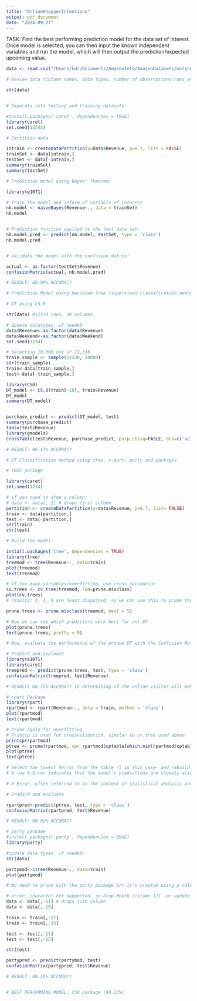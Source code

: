 ```yaml
---
title: "OnlineShopperIntentions"
output: pdf_document
date: "2024-09-27"
---
```


TASK: Find the best performing prediction model for the data set of interest. Once model is selected, you can then input the known independent variables and run the model, which will then output the prediction/expected upcoming value. 

```r
data <- read.csv("/Users/kdr/Documents/AmazonInfo/AmazonDatasets/online_shoppers_intention.csv")

# Review data (column names, data types, number of observations/rows and variables/columns.) "Revenue" is my prediction variable.

str(data)


# Separate into testing and training datasets: 

#install.packages('caret', dependencies = TRUE)
library(caret)
set.seed(12345)

# Partition data

intrain <- createDataPartition(y=Data$Revenue, p=0.7, list = FALSE)
trainSet <- data[intrain,]
testSet <- data[-intrain,]
summary(trainSet)
summary(testSet)
```

```r

# Prediction model using Bayes' Theorem: 

library(e1071)

# Train the model and inform of variable of interest
nb.model <- naiveBayes(Revenue~., data = trainSet)
nb.model


# Prediction function applied to the test data set:
nb.model.pred <- predict(nb.model, testSet, type = 'class')
nb.model.pred


# Validate the model with the confusion matrix:

actual <- as.factor(testSet$Revenue)
confusionMatrix(actual, nb.model.pred)

# RESULT: 80.99% ACCURACY


```



```r
# Prediction Model using Decision Tree (supervised classification method)

# DT using C5.0 

str(data) #12330 rows, 18 columns

# Update datatypes, if needed
data$Revenue<-as.factor(data$Revenue)
data$Weekend<-as.factor(data$Weekend)
set.seed(1234)

# Selecting 10,000 out of 12,330
train_sample <- sample(12330, 10000)
str(train_sample)
train<-data[train_sample,]
test<-data[-train_sample,]

library(C50)
DT_model <- C5.0(train[-18], train$Revenue)
DT_model
summary(DT_model)


purchase_predict <- predict(DT_model, test)
summary(purchase_predict)
table(test$Revenue)
library(gmodels)
CrossTable(test$Revenue, purchase_predict, porp.chisq=FASLE, dnn=c('actual purchase', 'predicted_purcahse'))

# RESULT: 90.13% ACCURACY

```


```r
# DT Classification method using tree, r-part, party and packages

# TREE package

library(caret)
set.seed(1234)

# if you need to drop a column:
# data <- data[,-1] # drops first column
partition <- createDataPartition(y=data$Revenue, p=0.7, list= FALSE)
train <- data[partition,]
test <- data[-partition,]
str(train)
str(test)

# Build the model:

install.packages('tree', dependencies = TRUE)
library(tree)
treemod <- tree(Revenue~., data=train)
plot(treemod)
text(treemod)

# If too many variables/overfitting, use cross validation
cv.trees <- cv.tree(treemod, FUN=prune.misclass)
plot(cv.trees)
# results: 3, 4, 5 are least dispursed, so we can use this to prune the DT

prune.trees <- prune.misclass(treemod, best = 5)

# Now we can see which predictors work best for out DT
plot(prune.trees)
text(prune.trees, pretty = 0)

# Now, evaluate the performance of the pruned DT with the Confusion Matrix

# Predict and evaluate
library(e1071)
library(caret)
treepred <- predict(prune.trees, test, type = 'class')
confusionMatrix(treepred, test$Revenue)

# RESULTS 88.72% ACCURACY in determining if the online visitor will make a purchase.

```

```r
# rpart Package
library(rpart)
rpartmod <- rpart(Revenue~., data = train, method = 'class')
plot(rpartmod)
text(rpartmod)

# Prune again for overfitting
# Printcp is used for crossvalidation, similar to cv.tree used above
printcp(rpartmod)
ptree <- prune(rpartmod, cp= rpartmod$cptable[which.min(rpartmod$cptable[,"xerror"]), "CP"])
plot(ptree)
text(ptree)

# Select the lowest Xerror from the table -5 in this case- and rebuild the model. 
# A low X-Error indicates that the model’s predictions are closely aligned with actual outcomes, suggesting high accuracy. Conversely, a high X-Error signals potential issues with the model, such as overfitting or underfitting. 

# X-Error, often referred to in the context of statistical analysis and data science, is a term that denotes the difference between the predicted values generated by a model and the actual observed values. 

# Predict and evaluate

rpartpred<-predict(ptree, test, type = 'class')
confusionMatrix(rpartpred, test$Revenue)

# RESULT: 90.02% ACCURACY

```


```r
# party package 
#install.packages('party', dependencies = TRUE)
library(party)

#update data types, if needed:
str(data)

partymod<-ctree(Revenue~., data=train)
plot(partymod)

# No need to prune with the party package b/c it's created using p value/statistical significance.

# error: character not supported, so drop Month (column 11) -or update data type- and rerun the above. 
data <- data[,-11] # drops 11th column
data <- data[,-15]

train <- train[,-11]
train <- train[,-15]

test <- test[,-11]
test <- test[,-15]

str(test)

partypred <- predict(partymod, test)
confusionMatrix(partypred, test$Revenue)

# RESULT: 89.16% ACCURACY


# BEST PERFORMING MODEL: C50 package (90.13%)

```
















